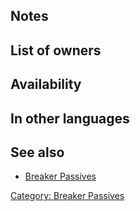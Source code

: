 {{Passive
|type=B
|exclusive=0
|1name=Bowbreaker 1
|1tagid=SID_弓殺し1
|1promotionRarity=4
|1promotionTier=1
|1effect=If unit's HP ≥ 90% in combat against a colorless bow foe, unit makes a guaranteed follow-up attack and foe cannot make a follow-up attack.
|1required=-
|1cost=50
|2name=Bowbreaker 2
|2tagid=SID_弓殺し2
|2promotionRarity=5
|2promotionTier=1
|2effect=If unit's HP ≥ 70% in combat against a colorless bow foe, unit makes a guaranteed follow-up attack and foe cannot make a follow-up attack.
|2cost=100
|3name=Bowbreaker 3
|3tagid=SID_弓殺し3
|3effect=If unit's HP ≥ 50% in combat against a colorless bow foe, unit makes a guaranteed follow-up attack and foe cannot make a follow-up attack.
|3cost=200
|canUseWeapon={{WeaponList|all}}
|canUseMove={{MoveList|exclude=Flying}}
|properties=random_all
}}
==Notes==
{{Guaranteed follow-up interaction}}
{{Prevent follow-up}}
==List of owners==
{{Skill Hero List}}
==Availability==
{{PassiveFocusList}}
{{PassiveDistributionList}}
{{PassiveCombatManualList}}
==In other languages==
{{OtherLanguages
|japanese=弓殺し
|german=Bogenbrecher
|spanishEU=Rompearcos
|spanishLA=Rompearcos
|french=Anti-arc
|italian=Spezzarco
|chineseTW=破弓者
|portuguese=Antiarco
}}
==See also==
* [[Breaker Passives]]
{{Passives Navbox|B}}
[[Category: Breaker Passives]]